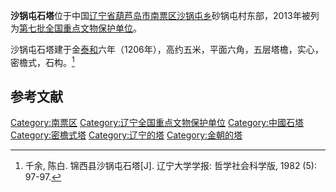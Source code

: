 {{文物保护单位
| 级别 = 全国
| 名称 = 沙锅屯石塔
| 图片 = 
| 所在 = [[辽宁省|辽宁省]][[南票区|南票区]]
| 分类 = 古建筑
| 时代 = 金
| 编号 = 7-0938
| 登录 = 2013年3月5日
}}
'''沙锅屯石塔'''位于中国[[辽宁省|辽宁省]][[葫芦岛市|葫芦岛市]][[南票区|南票区]][[沙锅屯乡|沙锅屯乡]]砂锅屯村东部，2013年被列为[[第七批全国重点文物保护单位|第七批全国重点文物保护单位]]。

沙锅屯石塔建于金[[泰和_(年号)|泰和]]六年（1206年），高约五米，平面六角，五层塔檐，实心，密檐式，石构。<ref>千余, 陈白. 锦西县沙锅屯石塔[J]. 辽宁大学学报: 哲学社会科学版, 1982 (5): 97-97.</ref>

==参考文献==
{{reflist}}

{{辽宁全国重点文物保护单位}}

{{DEFAULTSORT:S}}
[[Category:南票区|Category:南票区]]
[[Category:辽宁全国重点文物保护单位|Category:辽宁全国重点文物保护单位]]
[[Category:中國石塔|Category:中國石塔]]
[[Category:密檐式塔|Category:密檐式塔]]
[[Category:辽宁的塔|Category:辽宁的塔]]
[[Category:金朝的塔|Category:金朝的塔]]
